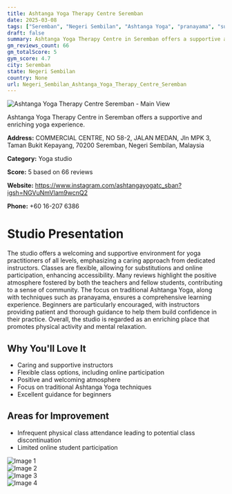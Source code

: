 ```yaml
---
title: Ashtanga Yoga Therapy Centre Seremban
date: 2025-03-08
tags: ["Seremban", "Negeri Sembilan", "Ashtanga Yoga", "pranayama", "supportive atmosphere", "flexibility", "Seremban"]  
draft: false
summary: Ashtanga Yoga Therapy Centre in Seremban offers a supportive and enriching yoga experience.
gm_reviews_count: 66
gm_totalScore: 5
gym_score: 4.7
city: Seremban
state: Negeri Sembilan
country: None
url: Negeri_Sembilan_Ashtanga_Yoga_Therapy_Centre_Seremban
---
```


<div className="aspect-[16/9] relative my-8">
  <img 
    src="https://lh5.googleusercontent.com/p/AF1QipOqgw-uNL3801bXbt_4Bve_Xz1cPDzs2EnGzdTn=w1920-h1080-k-no"
    alt="Ashtanga Yoga Therapy Centre Seremban - Main View"
    className="object-cover absolute inset-0 w-full h-full rounded-lg"
  />
</div>

Ashtanga Yoga Therapy Centre in Seremban offers a supportive and enriching yoga experience.

**Address:** COMMERCIAL CENTRE, NO 58-2, JALAN MEDAN, Jln MPK 3, Taman Bukit Kepayang, 70200 Seremban, Negeri Sembilan, Malaysia

**Category:** Yoga studio

**Score:** 5 based on 66 reviews

**Website:** https://www.instagram.com/ashtangayogatc_sban?igsh=NGVuNmVlam9wcnQ2

**Phone:** +60 16-207 6386

# Studio Presentation

The studio offers a welcoming and supportive environment for yoga practitioners of all levels, emphasizing a caring approach from dedicated instructors. Classes are flexible, allowing for substitutions and online participation, enhancing accessibility. Many reviews highlight the positive atmosphere fostered by both the teachers and fellow students, contributing to a sense of community. The focus on traditional Ashtanga Yoga, along with techniques such as pranayama, ensures a comprehensive learning experience. Beginners are particularly encouraged, with instructors providing patient and thorough guidance to help them build confidence in their practice. Overall, the studio is regarded as an enriching place that promotes physical activity and mental relaxation.

## Why You'll Love It

- Caring and supportive instructors
- Flexible class options, including online participation
- Positive and welcoming atmosphere
- Focus on traditional Ashtanga Yoga techniques
- Excellent guidance for beginners

## Areas for Improvement

- Infrequent physical class attendance leading to potential class discontinuation
- Limited online student participation

<div className="grid grid-cols-1 xl:grid-cols-2 gap-4 my-8">
<div className="aspect-[4/3] relative"><img src="https://lh5.googleusercontent.com/p/AF1QipOk6jY4vh8NoLQVt2NA8P8PTE_q1BT7y_G9Soy8=w1920-h1080-k-no" alt="Image 1" className="object-cover absolute inset-0 w-full h-full rounded-lg" /></div>
<div className="aspect-[4/3] relative"><img src="https://lh5.googleusercontent.com/p/AF1QipPPhsL3sDsZaPXUaoBeHITGRtve5CP7vi6IhSlc=w1920-h1080-k-no" alt="Image 2" className="object-cover absolute inset-0 w-full h-full rounded-lg" /></div>
<div className="aspect-[4/3] relative"><img src="https://lh5.googleusercontent.com/p/AF1QipODou7L9J_Hz5pjRT_v23IBoe9GKEq5L4Tc1Lsc=w1920-h1080-k-no" alt="Image 3" className="object-cover absolute inset-0 w-full h-full rounded-lg" /></div>
<div className="aspect-[4/3] relative"><img src="https://lh5.googleusercontent.com/p/AF1QipMi7M2Fw9QrVIz00tfJ4TQsa1iITv8M8sQMe_pF=w1920-h1080-k-no" alt="Image 4" className="object-cover absolute inset-0 w-full h-full rounded-lg" /></div>
</div>